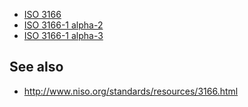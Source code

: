 *[[ISO 3166]]
*[[ISO 3166-1 alpha-2]]
*[[ISO 3166-1 alpha-3]]

==See also==

*[[http://www.niso.org/standards/resources/3166.html]]